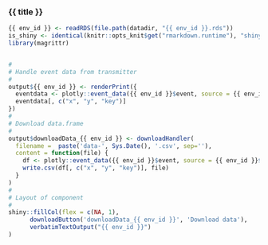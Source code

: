 ### {{ title }}

<!-- Component created on {{ date }} -->

```r
{{ env_id }} <- readRDS(file.path(datadir, "{{ env_id }}.rds"))
is_shiny <- identical(knitr::opts_knit$get("rmarkdown.runtime"), "shiny")
library(magrittr)
```

```r

```

```r
#
# Handle event data from transmitter
#
output${{ env_id }} <- renderPrint({
  eventdata <- plotly::event_data({{ env_id }}$event, source = {{ env_id }}$transmitter)
  eventdata[, c("x", "y", "key")]
})
#
# Download data.frame
#
output$downloadData_{{ env_id }} <- downloadHandler(
  filename =  paste('data-', Sys.Date(), '.csv', sep=''),
  content = function(file) {
    df <- plotly::event_data({{ env_id }}$event, source = {{ env_id }}$transmitter)
    write.csv(df[, c("x", "y", "key")], file)
  }
)
#
# Layout of component
#
shiny::fillCol(flex = c(NA, 1),
      downloadButton('downloadData_{{ env_id }}', 'Download data'),
      verbatimTextOutput("{{ env_id }}")
)
```


